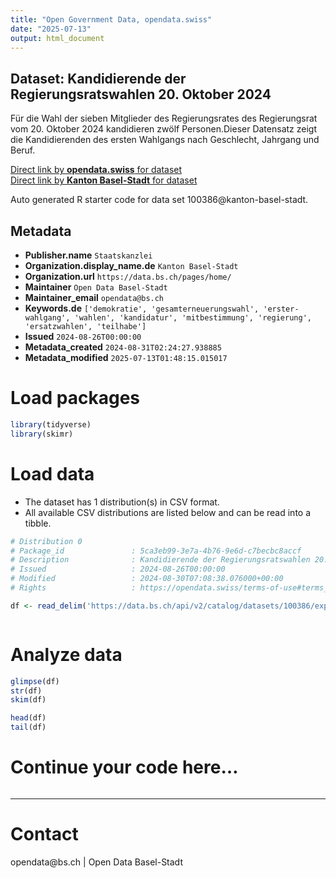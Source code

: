 ```yaml
---
title: "Open Government Data, opendata.swiss"
date: "2025-07-13"
output: html_document
---
```


## Dataset: Kandidierende der Regierungsratswahlen 20. Oktober 2024

Für die Wahl der sieben Mitglieder des Regierungsrates des Regierungsrat vom 20. Oktober 2024 kandidieren zwölf Personen.Dieser Datensatz zeigt die Kandidierenden des ersten Wahlgangs nach Geschlecht, Jahrgang und Beruf.

[Direct link by **opendata.swiss** for dataset](https://opendata.swiss/de/dataset/kandidierende-der-regierungsratswahl-20-oktober-2024)<br>
[Direct link by **Kanton Basel-Stadt** for dataset](https://data.bs.ch/explore/dataset/100386/)

Auto generated R starter code for data set 100386@kanton-basel-stadt.

## Metadata

- **Publisher.name** `Staatskanzlei`
- **Organization.display_name.de** `Kanton Basel-Stadt`
- **Organization.url** `https://data.bs.ch/pages/home/`
- **Maintainer** `Open Data Basel-Stadt`
- **Maintainer_email** `opendata@bs.ch`
- **Keywords.de** `['demokratie', 'gesamterneuerungswahl', 'erster-wahlgang', 'wahlen', 'kandidatur', 'mitbestimmung', 'regierung', 'ersatzwahlen', 'teilhabe']`
- **Issued** `2024-08-26T00:00:00`
- **Metadata_created** `2024-08-31T02:24:27.938885`
- **Metadata_modified** `2025-07-13T01:48:15.015017`


# Load packages

```r

library(tidyverse)
library(skimr)

```

# Load data

-   The dataset has 1 distribution(s) in CSV format.
-   All available CSV distributions are listed below and can be read into a tibble.

```r

# Distribution 0
# Package_id               : 5ca3eb99-3e7a-4b76-9e6d-c7becbc8accf
# Description              : Kandidierende der Regierungsratswahlen 20. Oktober 2024 (csv)
# Issued                   : 2024-08-26T00:00:00
# Modified                 : 2024-08-30T07:08:38.076000+00:00
# Rights                   : https://opendata.swiss/terms-of-use#terms_by

df <- read_delim('https://data.bs.ch/api/v2/catalog/datasets/100386/exports/csv?use_labels=true')



```

# Analyze data

```r

glimpse(df)
str(df)
skim(df)

head(df)
tail(df)

```

# Continue your code here...

```r

```

------------------------------------------------------------------------

# Contact

opendata@bs.ch | Open Data Basel-Stadt
